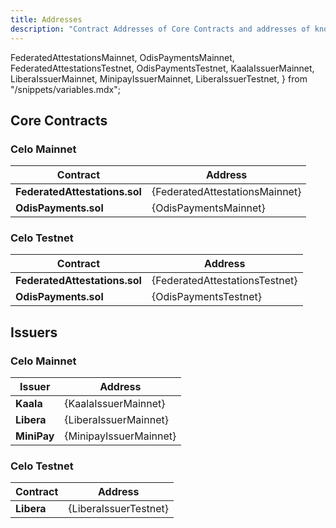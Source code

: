 ```yaml
---
title: Addresses
description: "Contract Addresses of Core Contracts and addresses of known Issuers"
---
```


  FederatedAttestationsMainnet,
  OdisPaymentsMainnet,
  FederatedAttestationsTestnet,
  OdisPaymentsTestnet,
  KaalaIssuerMainnet,
  LiberaIssuerMainnet,
  MinipayIssuerMainnet,
  LiberaIssuerTestnet,
} from "/snippets/variables.mdx";

## Core Contracts

### Celo Mainnet

| Contract                      | Address                        |
| ----------------------------- | ------------------------------ |
| **FederatedAttestations.sol** | {FederatedAttestationsMainnet} |
| **OdisPayments.sol**          | {OdisPaymentsMainnet}          |

### Celo Testnet

| Contract                      | Address                        |
| ----------------------------- | ------------------------------ |
| **FederatedAttestations.sol** | {FederatedAttestationsTestnet} |
| **OdisPayments.sol**          | {OdisPaymentsTestnet}          |

## Issuers

### Celo Mainnet

| Issuer      | Address                |
| ----------- | ---------------------- |
| **Kaala**   | {KaalaIssuerMainnet}   |
| **Libera**  | {LiberaIssuerMainnet}  |
| **MiniPay** | {MinipayIssuerMainnet} |

### Celo Testnet

| Contract   | Address               |
| ---------- | --------------------- |
| **Libera** | {LiberaIssuerTestnet} |
